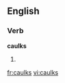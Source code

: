==English==

===Verb===
'''caulks'''

# {{third-person singular of|[[caulk]]}}

[[fr:caulks]]
[[vi:caulks]]